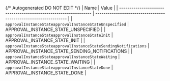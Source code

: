 {/* Autogenerated DO NOT EDIT  */}
| Name                                                             | Value                                                            |
| ---------------------------------------------------------------- | ---------------------------------------------------------------- |
| `approvalInstanceStateapprovalInstanceStateUnspecified`          | APPROVAL_INSTANCE_STATE_UNSPECIFIED                              |
| `approvalInstanceStateapprovalInstanceStateInit`                 | APPROVAL_INSTANCE_STATE_INIT                                     |
| `approvalInstanceStateapprovalInstanceStateSendingNotifications` | APPROVAL_INSTANCE_STATE_SENDING_NOTIFICATIONS                    |
| `approvalInstanceStateapprovalInstanceStateWaiting`              | APPROVAL_INSTANCE_STATE_WAITING                                  |
| `approvalInstanceStateapprovalInstanceStateDone`                 | APPROVAL_INSTANCE_STATE_DONE                                     |